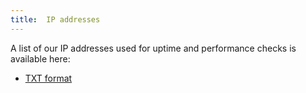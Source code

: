 ```yaml
---
title:  IP addresses
---
```


A list of our IP addresses used for uptime and performance checks is available here:

- [TXT format](https://docs.spectate.net/ip-addresses.txt)
